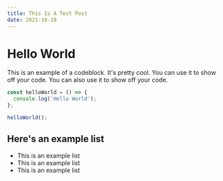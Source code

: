 ```yaml
---
title: This Is A Test Post
date: 2021-10-10
---
```


# Hello World

This is an example of a codeblock. It's pretty cool. You can use it to show off your code. You can also use it to show off your code.

```ts
const helloWorld = () => {
  console.log('Hello World');
};

helloWorld();
```

## Here's an example list

- This is an example list
- This is an example list
- This is an example list
